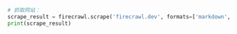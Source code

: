 ```python Python
# 抓取网站：
scrape_result = firecrawl.scrape('firecrawl.dev', formats=['markdown', 'html'])
print(scrape_result)
```

